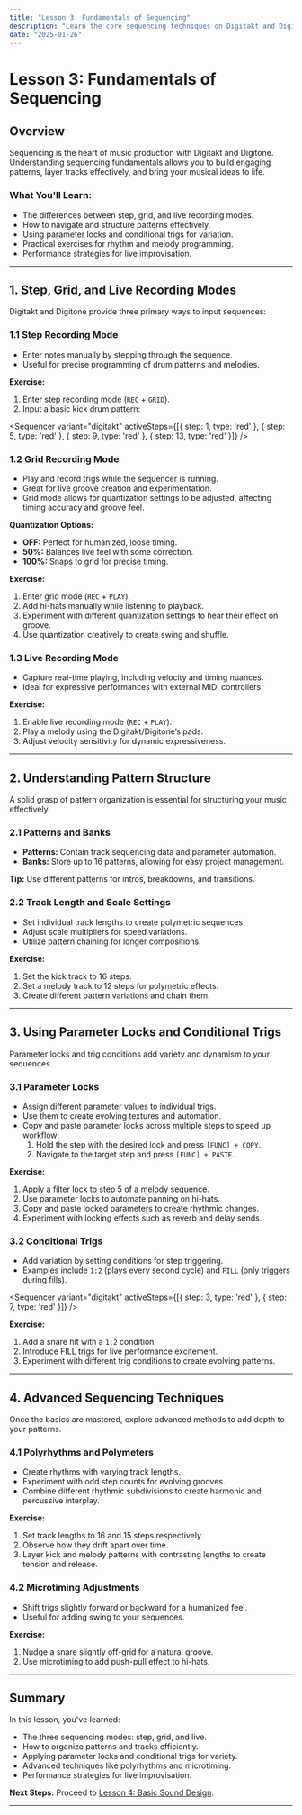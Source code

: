```yaml
---
title: "Lesson 3: Fundamentals of Sequencing"
description: "Learn the core sequencing techniques on Digitakt and Digitone to create dynamic patterns."
date: "2025-01-26"
---
```



# Lesson 3: Fundamentals of Sequencing

## Overview
Sequencing is the heart of music production with Digitakt and Digitone. Understanding sequencing fundamentals allows you to build engaging patterns, layer tracks effectively, and bring your musical ideas to life.

### **What You'll Learn:**
- The differences between step, grid, and live recording modes.
- How to navigate and structure patterns effectively.
- Using parameter locks and conditional trigs for variation.
- Practical exercises for rhythm and melody programming.
- Performance strategies for live improvisation.

---

## 1. Step, Grid, and Live Recording Modes
Digitakt and Digitone provide three primary ways to input sequences:

### **1.1 Step Recording Mode**
- Enter notes manually by stepping through the sequence.
- Useful for precise programming of drum patterns and melodies.

**Exercise:**
1. Enter step recording mode (`REC` + `GRID`).
2. Input a basic kick drum pattern:

<Sequencer 
  variant="digitakt" 
  activeSteps={[{ step: 1, type: 'red' }, { step: 5, type: 'red' }, { step: 9, type: 'red' }, { step: 13, type: 'red' }]} 
/>

### **1.2 Grid Recording Mode**
- Play and record trigs while the sequencer is running.
- Great for live groove creation and experimentation.
- Grid mode allows for quantization settings to be adjusted, affecting timing accuracy and groove feel.

**Quantization Options:**
- **OFF:** Perfect for humanized, loose timing.
- **50%:** Balances live feel with some correction.
- **100%:** Snaps to grid for precise timing.

**Exercise:**
1. Enter grid mode (`REC` + `PLAY`).
2. Add hi-hats manually while listening to playback.
3. Experiment with different quantization settings to hear their effect on groove.
4. Use quantization creatively to create swing and shuffle.

### **1.3 Live Recording Mode**
- Capture real-time playing, including velocity and timing nuances.
- Ideal for expressive performances with external MIDI controllers.

**Exercise:**
1. Enable live recording mode (`REC` + `PLAY`).
2. Play a melody using the Digitakt/Digitone’s pads.
3. Adjust velocity sensitivity for dynamic expressiveness.

---

## 2. Understanding Pattern Structure
A solid grasp of pattern organization is essential for structuring your music effectively.

### **2.1 Patterns and Banks**
- **Patterns:** Contain track sequencing data and parameter automation.
- **Banks:** Store up to 16 patterns, allowing for easy project management.

**Tip:** Use different patterns for intros, breakdowns, and transitions.

### **2.2 Track Length and Scale Settings**
- Set individual track lengths to create polymetric sequences.
- Adjust scale multipliers for speed variations.
- Utilize pattern chaining for longer compositions.

**Exercise:**
1. Set the kick track to 16 steps.
2. Set a melody track to 12 steps for polymetric effects.
3. Create different pattern variations and chain them.

---

## 3. Using Parameter Locks and Conditional Trigs
Parameter locks and trig conditions add variety and dynamism to your sequences.

### **3.1 Parameter Locks**
- Assign different parameter values to individual trigs.
- Use them to create evolving textures and automation.
- Copy and paste parameter locks across multiple steps to speed up workflow:
  1. Hold the step with the desired lock and press `[FUNC] + COPY`.
  2. Navigate to the target step and press `[FUNC] + PASTE`.

**Exercise:**
1. Apply a filter lock to step 5 of a melody sequence.
2. Use parameter locks to automate panning on hi-hats.
3. Copy and paste locked parameters to create rhythmic changes.
4. Experiment with locking effects such as reverb and delay sends.

### **3.2 Conditional Trigs**
- Add variation by setting conditions for step triggering.
- Examples include `1:2` (plays every second cycle) and `FILL` (only triggers during fills).

<Sequencer 
  variant="digitakt" 
  activeSteps={[{ step: 3, type: 'red' }, { step: 7, type: 'red' }]} 
/>

**Exercise:**
1. Add a snare hit with a `1:2` condition.
2. Introduce FILL trigs for live performance excitement.
3. Experiment with different trig conditions to create evolving patterns.

---

## 4. Advanced Sequencing Techniques
Once the basics are mastered, explore advanced methods to add depth to your patterns.

### **4.1 Polyrhythms and Polymeters**
- Create rhythms with varying track lengths.
- Experiment with odd step counts for evolving grooves.
- Combine different rhythmic subdivisions to create harmonic and percussive interplay.

**Exercise:**
1. Set track lengths to 16 and 15 steps respectively.
2. Observe how they drift apart over time.
3. Layer kick and melody patterns with contrasting lengths to create tension and release.

### **4.2 Microtiming Adjustments**
- Shift trigs slightly forward or backward for a humanized feel.
- Useful for adding swing to your sequences.

**Exercise:**
1. Nudge a snare slightly off-grid for a natural groove.
2. Use microtiming to add push-pull effect to hi-hats.

---

## Summary
In this lesson, you've learned:

- The three sequencing modes: step, grid, and live.
- How to organize patterns and tracks efficiently.
- Applying parameter locks and conditional trigs for variety.
- Advanced techniques like polyrhythms and microtiming.
- Performance strategies for live improvisation.

**Next Steps:** Proceed to [Lesson 4: Basic Sound Design](../module1/lesson4).

---
